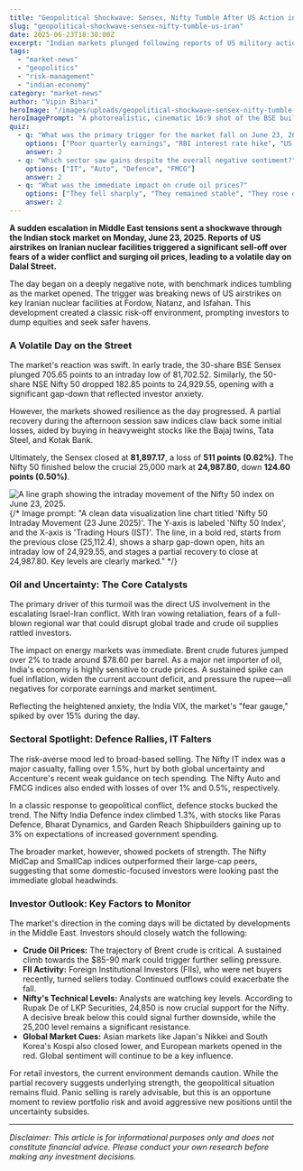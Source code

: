 ```yaml
---
title: "Geopolitical Shockwave: Sensex, Nifty Tumble After US Action in Iran"
slug: "geopolitical-shockwave-sensex-nifty-tumble-us-iran"
date: 2025-06-23T18:30:00Z
excerpt: "Indian markets plunged following reports of US military action in Iran, triggering a sharp sell-off. The Sensex and Nifty fell on fears of a wider conflict and rising oil prices, with defence stocks bucking the trend. Investor caution is paramount as regional instability dictates market direction."
tags:
  - "market-news"
  - "geopolitics"
  - "risk-management"
  - "indian-economy"
category: "market-news"
author: "Vipin Bihari"
heroImage: "/images/uploads/geopolitical-shockwave-sensex-nifty-tumble-us-iran/hero-image.jpg"
heroImagePrompt: "A photorealistic, cinematic 16:9 shot of the BSE building on Dalal Street under a dark, stormy sky. A stark, glowing red line graph, representing the Sensex's sharp fall, is superimposed over the scene. The iconic bull statue stands defiantly in the foreground, but its reflection in a puddle shows the faint, ominous silhouette of a fighter jet, symbolizing hidden geopolitical threats."
quiz:
  - q: "What was the primary trigger for the market fall on June 23, 2025?"
    options: ["Poor quarterly earnings", "RBI interest rate hike", "US airstrikes in Iran", "A major corporate fraud"]
    answer: 2
  - q: "Which sector saw gains despite the overall negative sentiment?"
    options: ["IT", "Auto", "Defence", "FMCG"]
    answer: 2
  - q: "What was the immediate impact on crude oil prices?"
    options: ["They fell sharply", "They remained stable", "They rose over 2%", "They were not affected"]
    answer: 2
---
```


**A sudden escalation in Middle East tensions sent a shockwave through the Indian stock market on Monday, June 23, 2025. Reports of US airstrikes on Iranian nuclear facilities triggered a significant sell-off over fears of a wider conflict and surging oil prices, leading to a volatile day on Dalal Street.**

The day began on a deeply negative note, with benchmark indices tumbling as the market opened. The trigger was breaking news of US airstrikes on key Iranian nuclear facilities at Fordow, Natanz, and Isfahan. This development created a classic risk-off environment, prompting investors to dump equities and seek safer havens.

### A Volatile Day on the Street

The market's reaction was swift. In early trade, the 30-share BSE Sensex plunged 705.65 points to an intraday low of 81,702.52. Similarly, the 50-share NSE Nifty 50 dropped 182.85 points to 24,929.55, opening with a significant gap-down that reflected investor anxiety.

However, the markets showed resilience as the day progressed. A partial recovery during the afternoon session saw indices claw back some initial losses, aided by buying in heavyweight stocks like the Bajaj twins, Tata Steel, and Kotak Bank.

Ultimately, the Sensex closed at **81,897.17**, a loss of **511 points (0.62%)**. The Nifty 50 finished below the crucial 25,000 mark at **24,987.80**, down **124.60 points (0.50%)**.

![A line graph showing the intraday movement of the Nifty 50 index on June 23, 2025.](/images/uploads/geopolitical-shockwave-sensex-nifty-tumble-us-iran/nifty-intraday-chart.jpg)
{/* Image prompt: "A clean data visualization line chart titled 'Nifty 50 Intraday Movement (23 June 2025)'. The Y-axis is labeled 'Nifty 50 Index', and the X-axis is 'Trading Hours (IST)'. The line, in a bold red, starts from the previous close (25,112.4), shows a sharp gap-down open, hits an intraday low of 24,929.55, and stages a partial recovery to close at 24,987.80. Key levels are clearly marked." */}

### Oil and Uncertainty: The Core Catalysts

The primary driver of this turmoil was the direct US involvement in the escalating Israel-Iran conflict. With Iran vowing retaliation, fears of a full-blown regional war that could disrupt global trade and crude oil supplies rattled investors.

The impact on energy markets was immediate. Brent crude futures jumped over 2% to trade around $78.60 per barrel. As a major net importer of oil, India's economy is highly sensitive to crude prices. A sustained spike can fuel inflation, widen the current account deficit, and pressure the rupee—all negatives for corporate earnings and market sentiment.

Reflecting the heightened anxiety, the India VIX, the market's "fear gauge," spiked by over 15% during the day.

### Sectoral Spotlight: Defence Rallies, IT Falters

The risk-averse mood led to broad-based selling. The Nifty IT index was a major casualty, falling over 1.5%, hurt by both global uncertainty and Accenture's recent weak guidance on tech spending. The Nifty Auto and FMCG indices also ended with losses of over 1% and 0.5%, respectively.

In a classic response to geopolitical conflict, defence stocks bucked the trend. The Nifty India Defence index climbed 1.3%, with stocks like Paras Defence, Bharat Dynamics, and Garden Reach Shipbuilders gaining up to 3% on expectations of increased government spending.

The broader market, however, showed pockets of strength. The Nifty MidCap and SmallCap indices outperformed their large-cap peers, suggesting that some domestic-focused investors were looking past the immediate global headwinds.

### Investor Outlook: Key Factors to Monitor

The market's direction in the coming days will be dictated by developments in the Middle East. Investors should closely watch the following:

*   **Crude Oil Prices:** The trajectory of Brent crude is critical. A sustained climb towards the $85-90 mark could trigger further selling pressure.
*   **FII Activity:** Foreign Institutional Investors (FIIs), who were net buyers recently, turned sellers today. Continued outflows could exacerbate the fall.
*   **Nifty's Technical Levels:** Analysts are watching key levels. According to Rupak De of LKP Securities, 24,850 is now crucial support for the Nifty. A decisive break below this could signal further downside, while the 25,200 level remains a significant resistance.
*   **Global Market Cues:** Asian markets like Japan's Nikkei and South Korea's Kospi also closed lower, and European markets opened in the red. Global sentiment will continue to be a key influence.

For retail investors, the current environment demands caution. While the partial recovery suggests underlying strength, the geopolitical situation remains fluid. Panic selling is rarely advisable, but this is an opportune moment to review portfolio risk and avoid aggressive new positions until the uncertainty subsides.

***

*Disclaimer: This article is for informational purposes only and does not constitute financial advice. Please conduct your own research before making any investment decisions.*
